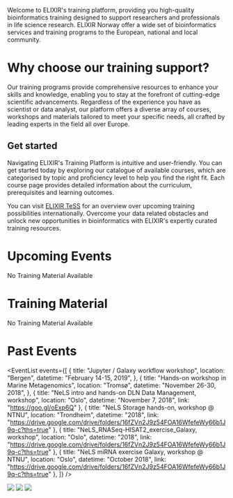 
Welcome to ELIXIR's training platform, providing you high-quality bioinformatics
training designed to support researchers and professionals in life science research.
ELIXIR Norway offer a wide set of bioinformatics services and training programs to the
European, national and local community.

# Why choose our training support?

Our training programs provide comprehensive resources to enhance your skills and knowledge, enabling you to stay at the forefront of cutting-edge scientific advancements. Regardless of the experience you have as scientist or data analyst, our platform offers a diverse array of courses, workshops and materials tailored to meet your specific needs, all crafted by leading experts in the field all over Europe.

## Get started

Navigating ELIXIR's Training Platform is intuitive and user-friendly. You can get started today by exploring our catalogue of available courses, which are categorised by topic and proficiency level to help you find the right fit. Each course page provides detailed information about the curriculum, prerequisites and learning outcomes.

You can visit [ELIXIR TeSS](https://tess.elixir-europe.org/) for an overview over upcoming training possibilities internationally. Overcome your data related obstacles and unlock new opportunities in bioinformatics with ELIXIR's expertly curated training resources.

# Upcoming Events

<Placeholder height="h-64">
    No Training Material Available
</Placeholder>

# Training Material


<Placeholder height="h-64">
    No Training Material Available
</Placeholder>

# Past Events


<EventList
    events={[
        {
            title: "Jupyter / Galaxy workflow workshop",
            location: "Bergen",
            datetime: "February 14-15, 2019",
        },
        {
            title: "Hands-on workshop in Marine Metagenomics",
            location: "Tromsø",
            datetime: "November 26-30, 2018",
        },
        {
            title: "NeLS intro and hands-on DLN Data Management, workshop",
            location: "Oslo",
            datetime: "November 7, 2018",
            link: "https://goo.gl/oExp6Q"
        },
        {
            title: "NeLS Storage hands-on, workshop @ NTNU",
            location: "Trondheim",
            datetime: "2018",
            link: "https://drive.google.com/drive/folders/16fZVn2J9z54FOA16WfefeWy66b1J9q-c?ths=true"
        },
        {
            title: "NeLS_RNASeq-HISAT2_exercise_Galaxy, workshop",
            location: "Oslo",
            datetime: "2018",
            link: "https://drive.google.com/drive/folders/16fZVn2J9z54FOA16WfefeWy66b1J9q-c?ths=true"
        },
        {
            title: "NeLS miRNA exercise Galaxy, workshop @ NTNU",
            location: "Oslo",
            datetime: "October 2018",
            link: "https://drive.google.com/drive/folders/16fZVn2J9z54FOA16WfefeWy66b1J9q-c?ths=true"
        },
    ]}
/>

![](https://elixir.no/uploads/images/NORBIS_logo.jpg)
![](https://elixir.no/uploads/images/DLN_logo.png)
![](https://elixir.no/uploads/images/tess_logo.png)

